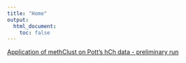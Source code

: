 ```yaml
---
title: "Home"
output:
  html_document:
    toc: false
---
```


[Application of methClust on Pott's hCh data - preliminary run]()
